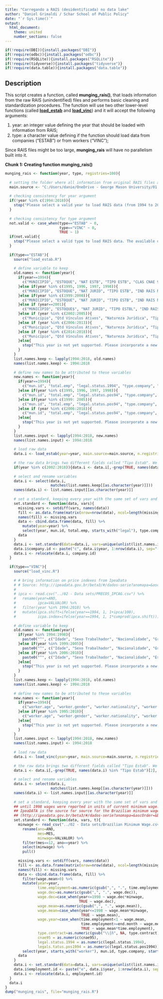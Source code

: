 ```yaml
---
title: "Carregando a RAIS (desidentificada) no data lake"
author: "Daniel Grimaldi / Schar School of Public Policy"
date: "`r Sys.time()`"
output:
  html_document:
    theme: united
    number_sections: false
---
```


```r
if(!require(DBI)){install.packages("DBI")}
if(!require(odbc)){install.packages("odbc")}
if(!require(RSQLite)){install.packages("RSQLite")}
if(!require(tidyverse)){install.packages("tidyverse")}
if(!require(data.table)){install.packages("data.table")}
```

## Description

This script creates a function, called **munging_rais()**, that loads information from the raw RAIS (unindentified) files and performs basic cleaning and standardization procedures. The function will use two other lower-level functions (called [**load_estab**](file:///C:/Users/danie/OneDrive%20-%20George%20Mason%20University/03%20-%20research%20projects/Credit%20constraints%20and%20international%20trade/03%20-%20Scripts/01a-Creating-load_estab.html) and [**load_vinc**](file:///C:/Users/danie/OneDrive%20-%20George%20Mason%20University/03%20-%20research%20projects/Credit%20constraints%20and%20international%20trade/03%20-%20Scripts/01a-Creating-load_vinc.html)) and it will accept the following arguments:

1. year: an integer value defining the year that should be loaded with information from RAIS;
2. type: a character value defining if the function should load data from companies ("ESTAB") or from workers ("VINC");

Since RAIS files might be too large, **munging_rais** will have no parallelism built into it.

**Chunk 1: Creating function munging_rais()**
```r
munging_rais <- function(year, type, registries=100){
  
  # setting the folder where all information from original RAIS files are stored
  main.source <- "C:/Users/danie/OneDrive - George Mason University/01 - datalake/RAIS/RAIS - LAI"
  
  # checking consistency for year argument
  if(!year %in% c(1994:2018)){
    stop("Please select a valid year to load RAIS data (from 1994 to 2018). The layout of the year you requested has not been incorporated to the routine yet.")
  }
  
  # checking consistency for type argument
  not.valid <- case_when(type=="ESTAB" ~ 0,
                         type=="VINC" ~ 0,
                         TRUE ~ 1)
  if(not.valid){
    stop("Please select a valid type to load RAIS data. The available options are ESTAB, VINC, or BOTH")
  }
  
  if(type=="ESTAB"){
    source("load_estab.R")
    
    # define variable to keep
    old.names <- function(year){
      if(year==1994){
        c("MUNICIPIO", "ESTOQUE", "NAT ESTB", "TIPO ESTB", "CLAS CNAE 95")
      }else if(year %in% c(1995, 1996, 1997, 1998)){
        c("MUNICIPIO", "ESTOQUE", "NAT JURID", "TIPO ESTB", "IND RAIS NEG", "CLAS CNAE 95")
      }else if(year %in% c(1999:2000)){
        c("MUNICIPIO", "ESTOQUE", "NAT JURID", "TIPO ESTB", "IND RAIS NEG", "IND SIMPLES", "IND CEI VINC", "CLAS CNAE 95")
      }else if (year==2001){
        c("MUNICIPIO", "ESTOQUE$", "NAT JURID", "TIPO ESTBL", "IND RAIS NEG", "IND SIMPLES", "IND CEI VINC", "CLAS CNAE 95")
      }else if (year %in% c(2002:2005)){
        c("Município", "Qtd Vínculos Ativos", "Natureza Jurídica", "Tipo Estab", "Ind Rais Negativa", "Ind Simples", "Ind CEI Vinculado", "CNAE 95 Classe")
      }else if (year %in% c(2006:2013)){
        c("Município", "Qtd Vínculos Ativos", "Natureza Jurídica", "Tipo Estab", "Ind Rais Negativa", "Ind Simples", "Ind CEI Vinculado", "Ind Atividade Ano", "CNAE 95 Classe", "CNAE 2.0 Classe")
      }else if (year %in% c(2014:2018)){
        c("Município", "Qtd Vínculos Ativos", "Natureza Jurídica", "Tipo Estab", "Ind Rais Negativa", "Ind Simples", "Ind CEI Vinculado", "Ind Atividade Ano", "CNAE 95 Classe", "CNAE 2.0 Classe")
      }else{
        stop("This year is not yet supported. Please incorporate a new layout to load RAIS ESTAB.")
      }
    }
    list.names.keep <- lapply(1994:2018, old.names)
    names(list.names.keep) <- 1994:2018
    
    # define new names to be attributed to these variables
    new.names <- function(year){
      if(year==1994){
        c("mun.id", "total.emp", "legal.status.1994", "type.company", "cnae95")
      }else if(year %in% c(1995, 1996, 1997, 1998)){
        c("mun.id", "total.emp", "legal.status.pos94", "type.company", "ind.neg", "cnae95")
      }else if(year %in% c(1999: 2005)){
        c("mun.id", "total.emp", "legal.status.pos94", "type.company", "ind.neg", "ind.simples", "ind.cei", "cnae95")
      }else if (year %in% c(2006:2018)){
        c("mun.id", "total.emp", "legal.status.pos94", "type.company", "ind.neg", "ind.simples", "ind.cei", "ind.active", "cnae95", "cnae20")
      }else{
        stop("This year is not yet supported. Please incorporate a new layout to load RAIS ESTAB.")
      }
    }
    list.names.input <- lapply(1994:2018, new.names)
    names(list.names.input) <- 1994:2018
    
    # load raw data
    data.i <- load_estab(year=year, main.source=main.source, n.registries=registries)
    
    # the raw data brings two different fields called "Tipo Estab". We will keep only the first one
    if(year %in% c(2002:2018)){data.i <- data.i[,-grep(TRUE, names(data.i) %in% "Tipo Estab")[2], with=FALSE]}
    
    # select and rename variables
    data.i <- select(data.i,
                     matches(list.names.keep[[as.character(year)]]))
    names(data.i) <- list.names.input[[as.character(year)]]
    
    # set a standard, keeping every year with the same set of vars and compatibilizing subset.ibge before and after 2005
    set.standard <- function(data, vars){
      missing.vars <- setdiff(vars, names(data))
      fill <- as.data.frame(matrix(nrow=nrow(data), ncol=length(missing.vars)))
      names(fill) <- missing.vars
      data <- cbind.data.frame(data, fill) %>% 
        mutate(year=year) %>% 
        select(year, mun.id, total.emp, starts_with("legal"), type.company, starts_with("ind"), starts_with("cnae"))
      data
    }
    data.i <- set.standard(data=data.i, vars=unique(unlist(list.names.input)))
    data.i$company.id <- paste("c", data.i$year, 1:nrow(data.i), sep="-") 
    data.i <- relocate(data.i, company.id)
  }
  
  if(type=="VINC"){
    source("load_vinc.R")
    
    # # bring information on price indexes from IpeaData
    # # Source: http://ipeadata.gov.br/beta3/#/dados-serie?anomapa=&ascOrder=&base=macro&busca=ipca&columnOrdering=&end=2020&fonte=&serid=PRECOS_IPCAG&skip=0&start=1980&tema=&territoriality=
    # 
    # ipca <- read.csv("../02 - Data sets/PRECOS_IPCAG.csv") %>%
    #   rename(year=ANO,
    #          ipca=VALVALOR) %>% 
    #   filter(year %in% 1994:2018) %>% 
    #   mutate(ipca.shift=ifelse(year==1994, 1, 1+ipca/100),
    #          icpa.index=ifelse(year==1994, 1, 1*cumprod(ipca.shift)))
    
    # define variable to keep
    old.names <- function(year){
      if(year %in% 1994:1998){
        paste0("^", c("Idade", "Sexo Trabalhador", "Nacionalidade", "Grau Instrução 2005-1985", "Município", "Tipo Estab", "Natureza Jurídica", "CNAE 95 Classe", "Vínculo Ativo 31/12", "Qtd Hora Contr", "Vl Remun Dezembro \\(SM\\)", "Vl Remun Média \\(SM\\)", "Mês Desligamento", "Tempo Emprego", "Tipo Vínculo"))
      }else if(year %in% 1999:2005){
        paste0("^", c("Idade", "Sexo Trabalhador", "Nacionalidade", "Grau Instrução 2005-1985", "Município", "Tipo Estab", "Natureza Jurídica", "CNAE 95 Classe", "Vínculo Ativo 31/12", "Qtd Hora Contr", "Vl Remun Dezembro Nom", "Vl Remun Média Nom", "Mês Desligamento","Tempo Emprego", "Tipo Vínculo"))
      }else if(year %in% 2006:2018){
        paste0("^", c("Idade", "Sexo Trabalhador", "Nacionalidade", "Escolaridade após 2005", "Município", "Tipo Estab", "Natureza Jurídica", "CNAE 95 Classe", "Vínculo Ativo 31/12", "Qtd Hora Contr", "Vl Remun Dezembro Nom", "Vl Remun Média Nom", "Mês Desligamento", "Tempo Emprego", "Tipo Vínculo"))
      }else{
        stop("This year is not yet supported. Please incorporate a new layout to load RAIS VINC.")
      }
    }
    list.names.keep <- lapply(1994:2018, old.names)
    names(list.names.keep) <- 1994:2018
    
    # define new names to be attributed to these variables
    new.names <- function(year){
      if(year==1994){
        c("worker.age", "worker.gender", "worker.nationality", "worker.education", "mun.id", "type.company", "legal.status.1994", "cnae95", "active.contract", "hours.hired", "wage.dec", "wage.mean", "end.month", "time.employment", "type.contract")
      }else if(year %in% 1995:2018){
        c("worker.age", "worker.gender", "worker.nationality", "worker.education", "mun.id", "type.company", "legal.status.pos1994", "cnae95", "active.contract", "hours.hired", "wage.dec", "wage.mean", "end.month", "time.employment", "type.contract")
      }else{
        stop("This year is not yet supported. Please incorporate a new layout to load RAIS VINC.")
      }
    }
    list.names.input <- lapply(1994:2018, new.names)
    names(list.names.input) <- 1994:2018
    
    # load raw data
    data.i <- load_vinc(year=year, main.source=main.source, n.registries=registries)
    
    # the raw data brings two different fields called "Tipo Estab". We will keep only the first one
    data.i <- data.i[,-grep(TRUE, names(data.i) %in% "Tipo Estab")[2], with=FALSE]
    
    # select and rename variables
    data.i <- select(data.i,
                     matches(list.names.keep[[as.character(year)]]))
    names(data.i) <- list.names.input[[as.character(year)]]
    
    # set a standard, keeping every year with the same set of vars and compatibilizing subset.ibge before and after 2005
    ## until 1998 wages were reported in units of current minimum wage. We will stardardize this variable for current RS$
    ## IpeaDATA is the source for source for the Brazilian minimum wage
    ## (http://ipeadata.gov.br/beta3/#/dados-serie?anomapa=&ascOrder=&base=macro&busca=sal%C3%A1rio%20m%C3%ADnimo&columnOrdering=&end=2021&fonte=&serid=MTE12_SALMIN12&skip=0&start=1994&tema=&territoriality=)
    set.standard <- function(data, vars, t){
      minwage <- read_csv("../02 - Data sets/Brazilian Minimum Wage.csv") %>%
        rename(ano=ANO,
               mes=MES,
               minwage=VALVALOR) %>% 
        filter(mes==12, ano==year) %>% 
        select(minwage) %>% 
        pull()
 
      missing.vars <- setdiff(vars, names(data))
      fill <- as.data.frame(matrix(nrow=nrow(data), ncol=length(missing.vars)))
      names(fill) <- missing.vars
      data <- cbind.data.frame(data, fill) %>%
        filter(wage.mean>0) %>% 
        mutate(year=year,
               time.employment=as.numeric(gsub(",", ".", time.employment)),
               wage.dec=as.numeric(gsub(",", ".", wage.dec)),
               wage.dec=case_when(year<=1998 ~ wage.dec*minwage,
                                  TRUE ~ wage.dec),
               wage.mean=as.numeric(gsub(",", ".", wage.mean)),
               wage.mean=case_when(year<=1998 ~ wage.mean*minwage,
                                   TRUE ~ wage.mean),
               wage.year=case_when(time.employment<1 ~ wage.mean,
                                   time.employment>=end.month ~ wage.mean*end.month,
                                   TRUE ~ wage.mean*time.employment),
               type.contract=as.numeric(gsub("\\{ñ", NA, type.contract)),
               cnae95 = as.numeric(cnae95),
               legal.status.1994 = as.numeric(legal.status.1994),
               legals.tatus.pos1994 = as.numeric(legal.status.pos1994)) %>%
        select(year, starts_with("worker"), mun.id, type.company, starts_with("legal.status"), cnae95, active.contract, wage.year, wage.dec, hours.hired, time.employment, type.contract)
      data
    }
    data.i <- set.standard(data=data.i, vars=unique(unlist(list.names.input)), t=year)
    data.i$employment.id <- paste("e", data.i$year, 1:nrow(data.i), sep="-") 
    data.i <- relocate(data.i, employment.id)
  }
  data.i
}
dump("munging_rais", file="munging_rais.R")
```

